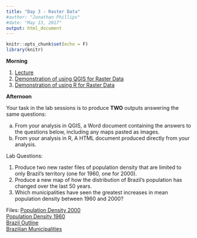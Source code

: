 ```yaml
---
title: "Day 3 - Raster Data"
#author: "Jonathan Phillips"
#date: "May 13, 2017"
output: html_document
---
```


<style>
.column-left{
  float: left;
  width: 50%;
  text-align: left;
}
.column-right{
  float: right;
  width: 50%;
  text-align: right;
}
</style>

```r
knitr::opts_chunk$set(echo = F)
library(knitr)
```

**Morning**

1. [Lecture](https://jonnyphillips.github.io/Intro_Spatial/Day_3/Slides_Day_3_v4.html)
3. [Demonstration of using QGIS for Raster Data](https://docs.google.com/presentation/d/1GJDfwgi__l14cC4_tpjKy_J24uhAaYtq1z5fAQHsZV0/present#slide=id.g4c7ab4222d_0_368)
4. [Demonstration of using R for Raster Data](https://docs.google.com/presentation/d/1xF05gvjxshdqjPxd7vcnGIcP7SNcf-3EPsk7j9unpgM/present#slide=id.g4c790dbd3d_0_5)

**Afternoon**

Your task in the lab sessions is to produce **TWO** outputs answering the same questions:

a. From your analysis in QGIS, a Word document containing the answers to the questions below, including any maps pasted as images.
b. From your analysis in R, A HTML document produced directly from your analysis.

Lab Questions: 

1. Produce two new raster files of population density that are limited to only Brazil's territory (one for 1960, one for 2000).   
1. Produce a new map of how the distribution of Brazil’s population has changed over the last 50 years.  
2. Which municipalities have seen the greatest increases in mean population density between 1960 and 2000?   
  
Files:
[Population Density 2000](https://jonnyphillips.github.io/Intro_Spatial/Day_3/Data/lacpopd00.tif/lacpopd00.zip)  
[Population Density 1960](https://jonnyphillips.github.io/Intro_Spatial/Day_3/Data/lacpopd60.tif/lacpopd60.zip)  
[Brazil Outline](https://jonnyphillips.github.io/Intro_Spatial/Day_3/Data/Br_Outline.zip)  
[Brazilian Municipalities](https://jonnyphillips.github.io/Intro_Spatial/Day_3/Data/municipalities.zip)   
